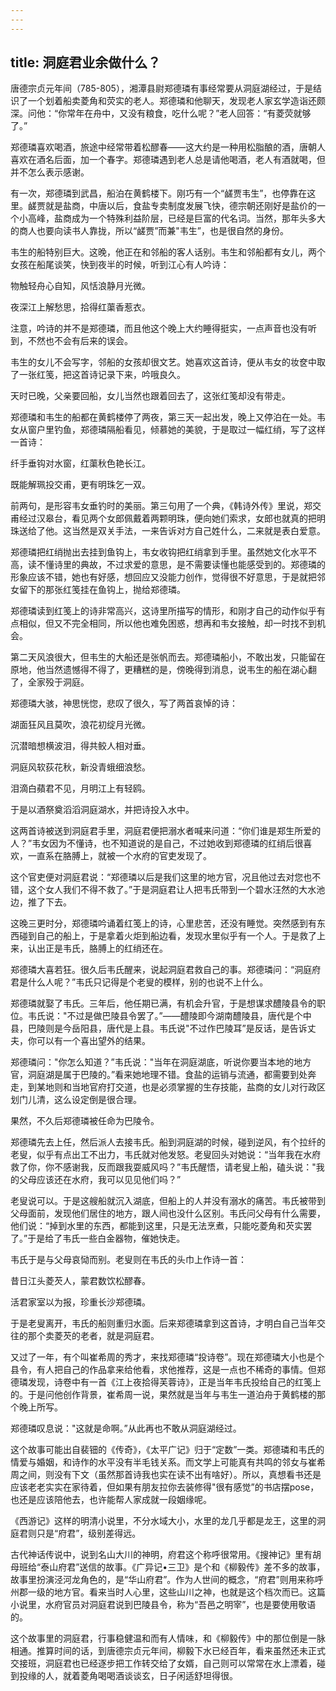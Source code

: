 ```yaml
---
---
---
```

title: 洞庭君业余做什么？
---




唐德宗贞元年间（785-805），湘潭县尉郑德璘有事经常要从洞庭湖经过，于是结识了一个划着船卖菱角和荧实的老人。郑德璘和他聊天，发现老人家玄学造诣还颇深。问他：“你常年在舟中，又没有粮食，吃什么呢？”老人回答：“有菱荧就够了。”

郑德璘喜欢喝酒，旅途中经常带着松醪春——这大约是一种用松脂酿的酒，唐朝人喜欢在酒名后面，加一个春字。郑德璘遇到老人总是请他喝酒，老人有酒就喝，但并不怎么表示感谢。

有一次，郑德璘到武昌，船泊在黄鹤楼下。刚巧有一个“鹾贾韦生”，也停靠在这里。鹾贾就是盐商，中唐以后，食盐专卖制度发展飞快，德宗朝还刚好是盐价的一个小高峰，盐商成为一个特殊利益阶层，已经是巨富的代名词。当然，那年头多大的商人也要向读书人靠拢，所以“鹾贾”而兼"韦生”，也是很自然的身份。

韦生的船特别巨大。这晚，他正在和邻船的客人话别。韦生和邻船都有女儿，两个女孩在船尾谈笑，快到夜半的时候，听到江心有人吟诗：

物触轻舟心自知，风恬浪静月光微。

夜深江上解愁思，拾得红蕖香惹衣。

注意，吟诗的并不是郑德璘，而且他这个晚上大约睡得挺实，一点声音也没有听到，不然也不会有后来的误会。

韦生的女儿不会写字，邻船的女孩却很文艺。她喜欢这首诗，便从韦女的妆奁中取了一张红笺，把这首诗记录下来，吟哦良久。

天时已晚，父亲要回船，女儿当然也跟着回去了，这张红笺却没有带走。

郑德璘和韦生的船都在黄鹤楼停了两夜，第三天一起出发，晚上又停泊在一处。韦女从窗户里钓鱼，郑德璘隔船看见，倾慕她的美貌，于是取过一幅红绡，写了这样一首诗：

纤手垂钩对水窗，红蕖秋色艳长江。

既能解珮投交甫，更有明珠乞一双。

前两句，是形容韦女垂钓时的美丽。第三句用了一个典，《韩诗外传》里说，郑交甫经过汉皋台，看见两个女郎佩戴着两颗明珠，便向她们索求，女郎也就真的把明珠送给了他。这当然是双关手法，一来告诉对方自己姓什么，二来就是表白爱意。

郑德璘把红绡抛出去挂到鱼钩上，韦女收钩把红绡拿到手里。虽然她文化水平不高，读不懂诗里的典故，不过求爱的意思，是不需要读懂也能感受到的。郑德璘的形象应该不错，她也有好感，想回应又没能力创作，觉得很不好意思，于是就把邻女留下的那张红笺挂在鱼钩上，抛给郑德璘。

郑德璘读到红笺上的诗非常高兴，这诗里所描写的情形，和刚才自己的动作似乎有点相似，但又不完全相同，所以他也难免困惑，想再和韦女接触，却一时找不到机会。

第二天风浪很大，但韦生的大船还是张帆而去。郑德璘船小，不敢出发，只能留在原地，他当然遗憾得不得了，更糟糕的是，傍晚得到消息，说韦生的船在湖心翻了，全家殁于洞庭。

郑德璘大骇，神思恍惚，悲叹了很久，写了两首哀悼的诗：

湖面狂风且莫吹，浪花初绽月光微。

沉潜暗想横波泪，得共鲛人相对垂。



洞庭风软荻花秋，新没青蛾细浪愁。

泪滴白蘋君不见，月明江上有轻鸥。

于是以酒祭奠滔滔洞庭湖水，并把诗投入水中。

这两首诗被送到洞庭君手里，洞庭君便把溺水者喊来问道：“你们谁是郑生所爱的人？”韦女因为不懂诗，也不知道说的是自己，不过她收到郑德璘的红绡后很喜欢，一直系在胳膊上，就被一个水府的官吏发现了。

这个官吏便对洞庭君说：“郑德璘以后是我们这里的地方官，况且他过去对您也不错，这个女人我们不得不救了。”于是洞庭君让人把韦氏带到一个碧水汪然的大水池边，推了下去。

这晚三更时分，郑德璘吟诵着红笺上的诗，心里悲苦，还没有睡觉。突然感到有东西碰到自己的船上，于是拿着火炬到船边看，发现水里似乎有一个人。于是救了上来，认出正是韦氏，胳膊上的红绡还在。

郑德璘大喜若狂。很久后韦氏醒来，说起洞庭君救自己的事。郑德璘问：“洞庭府君是什么人呢？”韦氏只记得是个老叟的模样，别的也说不上什么。

郑德璘就娶了韦氏。三年后，他任期已满，有机会升官，于是想谋求醴陵县令的职位。韦氏说："不过是做巴陵县令罢了。”——醴陵即今湖南醴陵县，唐代是个中县，巴陵则是今岳阳县，唐代是上县。韦氏说"不过作巴陵耳”是反话，是告诉丈夫，你可以有一个喜出望外的结果。

郑德璘问："你怎么知道？”韦氏说："当年在洞庭湖底，听说你要当本地的地方官，洞庭湖是属于巴陵的。”看来她地理不错。食盐的运销与流通，都需要到处奔走，到某地则和当地官府打交道，也是必须掌握的生存技能，盐商的女儿对行政区划门儿清，这么设定倒是很合理。

果然，不久后郑德璘被任命为巴陵令。

郑德璘先去上任，然后派人去接韦氏。船到洞庭湖的时候，碰到逆风，有个拉纤的老叟，似乎有点出工不出力，韦氏就对他发怒。老叟回头对她说：“当年我在水府救了你，你不感谢我，反而跟我耍威风吗？”韦氏醒悟，请老叟上船，磕头说："我的父母应该还在水府，我可以见见他们吗？”

老叟说可以。于是这艘船就沉入湖底，但船上的人并没有溺水的痛苦。韦氏被带到父母面前，发现他们居住的地方，跟人间也没什么区别。韦氏问父母有什么需要，他们说：“掉到水里的东西，都能到这里，只是无法烹煮，只能吃菱角和芡实罢了。”于是给了韦氏一些白金器物，催她快走。

韦氏于是与父母哀恸而别。老叟则在韦氏的头巾上作诗一首：

昔日江头菱芡人，蒙君数饮松醪春。

活君家室以为报，珍重长沙郑德璘。

于是老叟离开，韦氏的船则重归水面。后来郑德璘拿到这首诗，才明白自己当年交往的那个卖菱芡的老者，就是洞庭君。

又过了一年，有个叫崔希周的秀才，来找郑德璘“投诗卷”。现在郑德璘大小也是个县令，有人把自己的作品拿来给他看，求他推荐，这是一点也不稀奇的事情。但郑德璘发现，诗卷中有一首《江上夜拾得芙蓉诗》，正是当年韦氏投给自己的红笺上的。于是问他创作背景，崔希周一说，果然就是当年与韦生一道泊舟于黄鹤楼的那个晚上所写。

郑德璘叹息说："这就是命啊。”从此再也不敢从洞庭湖经过。



这个故事可能出自裴钿的《传奇》，《太平广记》归于“定数”一类。郑德璘和韦氏的情爱与婚姻，和诗作的水平没有半毛钱关系。而文学上可能真有共鸣的邻女与崔希周之间，则没有下文（虽然那首诗我也实在读不出有啥好）。所以，真想看书还是应该老老实实在家待着，但如果有朋友拉你去装修得"很有感觉”的书店摆pose，也还是应该陪他去，也许能帮人家成就一段姻缘呢。

《西游记》这样的明清小说里，不分水域大小，水里的龙几乎都是龙王，这里的洞庭君则只是“府君”，级别差得远。

古代神话传说中，说到名山大川的神明，府君这个称呼很常用。《搜神记》里有胡母班给“泰山府君”送信的故事。《广异记•三卫》是个和《柳毅传》差不多的故事，故事里扮演泾河龙角色的，是“华山府君”。作为人世间的概念，“府君”则用来称呼州郡一级的地方官。看来当时人心里，这些山川之神，也就是这个档次而已。这篇小说里，水府官员对洞庭君说到巴陵县令，称为“吾邑之明宰”，也是要使用敬语的。

这个故事里的洞庭君，行事稳健温和而有人情味，和《柳毅传》中的那位倒是一脉相通。推算时间的话，到唐德宗贞元年间，柳毅下水已经百年，看来虽然还未正式交接班，洞庭君也已经逐步把工作转交给了女婿，自己则可以常常在水上漂着，碰到投缘的人，就着菱角喝喝酒谈谈玄，日子闲适舒坦得很。